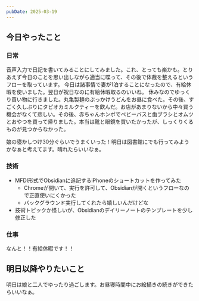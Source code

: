 ```yaml
---
pubDate: 2025-03-19
---
```




## 今日やったこと

### 日常

音声入力で日記を書いてみることにしてみました。これ、とっても楽かも。とりあえず今日のことを思い出しながら適当に喋って、その後で体裁を整えるというフローを取っています。
今日は諸事情で妻が1泊することになったので、有給休暇を使いました。翌日が祝日なのに有給休暇取るのいいね。
休みなのでゆっくり買い物に行きました。丸亀製麺のぶっかけうどんをお昼に食べた。その後、すごく久しぶりにタピオカミルクティーを飲んだ。お店があまりないから中々買う機会がなくて悲しい。その後、赤ちゃんホンポでベビーバスと歯ブラシとオムツとおやつを買って帰りました。本当は靴と眼鏡を買いたかったが、しっくりくるものが見つからなかった。

娘の寝かしつけ30分ぐらいでうまくいった！明日は図書館にでも行ってみようかなぁと考えてます。晴れたらいいなぁ。

### 技術

- MFDI形式でObsidianに追記するiPhoneのショートカットを作ってみた
	- Chromeが開いて、実行を許可して、Obsidianが開くというフローなので正直使いにくかった
	- バックグラウンド実行してくれたら嬉しいんだけどな
- 技術トピックか怪しいが、Obsidianのデイリーノートのテンプレートを少し修正した

### 仕事

なんと！！有給休暇です！！

## 明日以降やりたいこと

明日は娘と二人でゆったり過ごします。お昼寝時間中にお絵描きの続きができたらいいなぁ。
